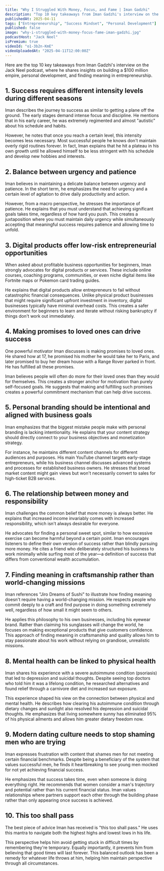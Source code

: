 ```yaml
---
title: "Why I Struggled With Money, Focus, and Fame | Iman Gadzhi"
description: "Top 10 key takeaways from Iman Gadzhi's interview on the Jack Neel podcast, where he shares insights on building a $100 million empire, personal development, and finding meaning in entrepreneurship."
publishedAt: 2025-04-11
tags: ["Entrepreneurship", "Success Mindset", "Personal Development"]
published: false
image: "why-i-struggled-with-money-focus-fame-iman-gadzhi.jpg"
podcastHost: "Jack Neel"
isPremium: true
videoId: "o1-3b2n-KmE"
videoUploadedAt: "2025-04-11T12:00:00Z"
---
```



<PodcastSummaryPageLayout frontmatter={frontmatter}>

Here are the top 10 key takeaways from Iman Gadzhi's interview on the Jack Neel podcast, where he shares insights on building a $100 million empire, personal development, and finding meaning in entrepreneurship.

## 1. Success requires different intensity levels during different seasons

Iman describes the journey to success as similar to getting a plane off the ground. The early stages demand intense focus and discipline. He mentions that in his early career, he was extremely regimented and almost "autistic" about his schedule and habits.

However, he notes that once you reach a certain level, this intensity becomes less necessary. Most successful people he knows don't maintain overly rigid routines forever. In fact, Iman explains that he hit a plateau in his own growth until he allowed himself to be less stringent with his schedule and develop new hobbies and interests.

## 2. Balance between urgency and patience

Iman believes in maintaining a delicate balance between urgency and patience. In the short term, he emphasizes the need for urgency and a certain level of agitation to drive daily productivity and action.

However, from a macro perspective, he stresses the importance of patience. He explains that you must understand that achieving significant goals takes time, regardless of how hard you push. This creates a juxtaposition where you must maintain daily urgency while simultaneously accepting that meaningful success requires patience and allowing time to unfold.

## 3. Digital products offer low-risk entrepreneurial opportunities

When asked about profitable business opportunities for beginners, Iman strongly advocates for digital products or services. These include online courses, coaching programs, communities, or even niche digital items like Fortnite maps or Pokemon card trading guides.

He explains that digital products allow entrepreneurs to fail without catastrophic financial consequences. Unlike physical product businesses that might require significant upfront investment in inventory, digital businesses typically have minimal overhead costs. This creates a safer environment for beginners to learn and iterate without risking bankruptcy if things don't work out immediately.

## 4. Making promises to loved ones can drive success

One powerful motivator Iman discusses is making promises to loved ones. He shared how at 17, he promised his mother he would take her to Paris, and later promised to buy her dream house with a Range Rover parked in front. He has fulfilled all these promises.

Iman believes people will often do more for their loved ones than they would for themselves. This creates a stronger anchor for motivation than purely self-focused goals. He suggests that making and fulfilling such promises creates a powerful commitment mechanism that can help drive success.

## 5. Personal branding should be intentional and aligned with business goals

Iman emphasizes that the biggest mistake people make with personal branding is lacking intentionality. He explains that your content strategy should directly connect to your business objectives and monetization strategy.

For instance, he maintains different content channels for different audiences and purposes. His main YouTube channel targets early-stage entrepreneurs, while his business channel discusses advanced systems and processes for established business owners. He stresses that broad market content might gain views but won't necessarily convert to sales for high-ticket B2B services.

## 6. The relationship between money and responsibility

Iman challenges the common belief that more money is always better. He explains that increased income invariably comes with increased responsibility, which isn't always desirable for everyone.

He advocates for finding a personal sweet spot, similar to how excessive exercise can become harmful beyond a certain point. Iman encourages listeners to define their own version of success rather than blindly pursuing more money. He cites a friend who deliberately structured his business to work minimally while surfing most of the year—a definition of success that differs from conventional wealth accumulation.

## 7. Finding meaning in craftsmanship rather than world-changing missions

Iman references "Jiro Dreams of Sushi" to illustrate how finding meaning doesn't require having a world-changing mission. He respects people who commit deeply to a craft and find purpose in doing something extremely well, regardless of how small it might seem to others.

He applies this philosophy to his own businesses, including his eyewear brand. Rather than claiming his sunglasses will change the world, he focuses on making exceptional products that give customers confidence. This approach of finding meaning in craftsmanship and quality allows him to stay passionate about his work without relying on grandiose, unrealistic missions.

## 8. Mental health can be linked to physical health

Iman shares his experience with a severe autoimmune condition (psoriasis) that led to depression and suicidal thoughts. Despite seeing top doctors who told him it was a lifelong condition, he researched alternatives and found relief through a carnivore diet and increased sun exposure.

This experience shaped his view on the connection between physical and mental health. He describes how clearing his autoimmune condition through dietary changes and sunlight also resolved his depression and suicidal thoughts. He emphasizes that living somewhere sunny has eliminated 95% of his physical ailments and allows him greater dietary freedom now.

## 9. Modern dating culture needs to stop shaming men who are trying

Iman expresses frustration with content that shames men for not meeting certain financial benchmarks. Despite being a beneficiary of the system that values successful men, he finds it heartbreaking to see young men mocked for not yet achieving financial success.

He emphasizes that success takes time, even when someone is doing everything right. He recommends that women consider a man's trajectory and potential rather than his current financial status. Iman values relationships where partners support each other through the building phase rather than only appearing once success is achieved.

## 10. This too shall pass

The best piece of advice Iman has received is "this too shall pass." He uses this mantra to navigate both the highest highs and lowest lows in his life.

This perspective helps him avoid getting stuck in difficult times by remembering they're temporary. Equally importantly, it prevents him from believing that good times will last forever. This balanced outlook has been a remedy for whatever life throws at him, helping him maintain perspective through all circumstances.

</PodcastSummaryPageLayout>
